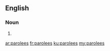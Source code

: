 ==English==

===Noun===
{{head|en|noun plural form}}

# {{plural of|parolee|lang=en}}

[[ar:parolees]]
[[fr:parolees]]
[[ku:parolees]]
[[my:parolees]]